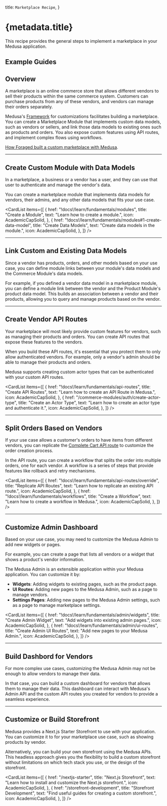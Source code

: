 
  title: `Marketplace Recipe`,
}

# {metadata.title}

This recipe provides the general steps to implement a marketplace in your Medusa application.

## Example Guides

<ChildDocs type="item" onlyTopLevel={true} />

## Overview

A marketplace is an online commerce store that allows different vendors to sell their products within the same commerce system. Customers can purchase products from any of these vendors, and vendors can manage their orders separately.

Medusa's [Framework](!docs!/learn/fundamentals/framework) for customizations facilitates building a marketplace. You can create a Marketplace Module that implements custom data models, such as vendors or sellers, and link those data models to existing ones such as products and orders. You also expose custom features using API routes, and implement complex flows using workflows.

<Note title="Related use-case">

[How Foraged built a custom marketplace with Medusa](https://medusajs.com/blog/foraged/).

</Note>

---

## Create Custom Module with Data Models

In a marketplace, a business or a vendor has a user, and they can use that user to authenticate and manage the vendor's data.

You can create a marketplace module that implements data models for vendors, their admins, and any other data models that fits your use case.

<CardList items={[
  {
    href: "!docs!/learn/fundamentals/modules",
    title: "Create a Module",
    text: "Learn how to create a module.",
    icon: AcademicCapSolid,
  },
  {
    href: "!docs!/learn/fundamentals/modules#1-create-data-model",
    title: "Create Data Models",
    text: "Create data models in the module.",
    icon: AcademicCapSolid,
  },
]} />

---

## Link Custom and Existing Data Models

Since a vendor has products, orders, and other models based on your use case, you can define module links between your module's data models and the Commerce Module's data models.

For example, if you defined a vendor data model in a marketplace module, you can define a module link between the vendor and the Product Module's product data model. This builds an association between a vendor and their products, allowing you to query and manage products based on the vendor.

<Card
  href="!docs!/learn/fundamentals/module-links"
  title="Define a Module Link"
  text="Learn how to define a module link."
  icon={AcademicCapSolid}
/>

---

## Create Vendor API Routes

Your marketplace will most likely provide custom features for vendors, such as managing their products and orders. You can create API routes that expose these features to the vendors.

When you build these API routes, it's essential that you protect them to only allow authenticated vendors. For example, only a vendor's admin should be able to manage their products and orders.

Medusa supports creating custom actor types that can be authenticated with your custom API routes.

<CardList items={[
  {
    href: "!docs!/learn/fundamentals/api-routes",
    title: "Create API Routes",
    text: "Learn how to create an API Route in Medusa.",
    icon: AcademicCapSolid,
  },
  {
    href: "/commerce-modules/auth/create-actor-type",
    title: "Create an Actor Type",
    text: "Learn how to create an actor type and authenticate it.",
    icon: AcademicCapSolid,
  },
]} />

---

## Split Orders Based on Vendors

If your use case allows a customer's orders to have items from different vendors, you can replicate the [Complete Cart API route](!api!/store#carts_postcartsidcomplete) to customize the order creation process.

In the API route, you can create a workflow that splits the order into multiple orders, one for each vendor. A workflow is a series of steps that provide features like rollback and retry mechanisms.

<CardList items={[
  {
    href: "!docs!/learn/fundamentals/api-routes/override",
    title: "Replicate API Routes",
    text: "Learn how to replicate an existing API route.",
    icon: AcademicCapSolid,
  },
  {
    href: "!docs!/learn/fundamentals/workflows",
    title: "Create a Workflow",
    text: "Learn how to create a workflow in Medusa.",
    icon: AcademicCapSolid,
  },
]} />

---

## Customize Admin Dashboard

Based on your use case, you may need to customize the Medusa Admin to add new widgets or pages.

For example, you can create a page that lists all vendors or a widget that shows a product's vendor information.

The Medusa Admin is an extensible application within your Medusa application. You can customize it by:

- **Widgets**: Adding widgets to existing pages, such as the product page.
- **UI Routes**: Adding new pages to the Medusa Admin, such as a page to manage vendors.
- **Settings Pages**: Adding new pages to the Medusa Admin settings, such as a page to manage marketplace settings.

<CardList items={[
  {
    href: "!docs!/learn/fundamentals/admin/widgets",
    title: "Create Admin Widget",
    text: "Add widgets into existing admin pages.",
    icon: AcademicCapSolid,
  },
  {
    href: "!docs!/learn/fundamentals/admin/ui-routes",
    title: "Create Admin UI Routes",
    text: "Add new pages to your Medusa Admin.",
    icon: AcademicCapSolid,
  },
]} />

<Card
  href="!docs!/learn/fundamentals/admin/ui-routes#create-settings-page"
  title="Create Admin Setting Page"
  text="Add new page to the Medusa Admin settings."
  icon={AcademicCapSolid}
  className="mt-1"
/>

---

## Build Dashbord for Vendors

For more complex use cases, customizing the Medusa Admin may not be enough to allow vendors to manage their data.

In that case, you can build a custom dashboard for vendors that allows them to manage their data. This dashboard can interact with Medusa's Admin API and the custom API routes you created for vendors to provide a seamless experience.

<Card
  href="!api!/admin"
  title="Medusa Admin APIs"
  text="Learn about available APIs for the Medusa Admin."
  icon={AcademicCapSolid}
/>

---

## Customize or Build Storefront

Medusa provides a Next.js Starter Storefront to use with your application. You can customize it to for your marketplace use case, such as showing products by vendor.

Alternatively, you can build your own storefront using the Medusa APIs. This headless approach gives you the flexibility to build a custom storefront without limitations on which tech stack you use, or the design of the storefront.

<CardList items={[
  {
    href: "/nextjs-starter",
    title: "Next.js Storefront",
    text: "Learn how to install and customize the Next.js storefront.",
    icon: AcademicCapSolid,
  },
  {
    href: "/storefront-development",
    title: "Storefront Development",
    text: "Find useful guides for creating a custom storefront.",
    icon: AcademicCapSolid,
  },
]} />
